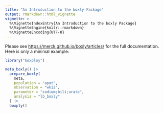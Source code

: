 ```yaml
---
title: "An Introduction to the boxly Package"
output: rmarkdown::html_vignette
vignette: >
  %\VignetteIndexEntry{An Introduction to the boxly Package}
  %\VignetteEngine{knitr::rmarkdown}
  %\VignetteEncoding{UTF-8}
---
```


Please see <https://merck.github.io/boxly/articles/> for the full documentation. Here is only a minimal example:

```r
library("boxploy")

meta_boxly() |>
  prepare_boxly(
    meta,
    population = "apat",
    observation = "wk12",
    parameter = "sodium;bili;urate",
    analysis = "lb_boxly"
  ) |>
  boxply()
```
